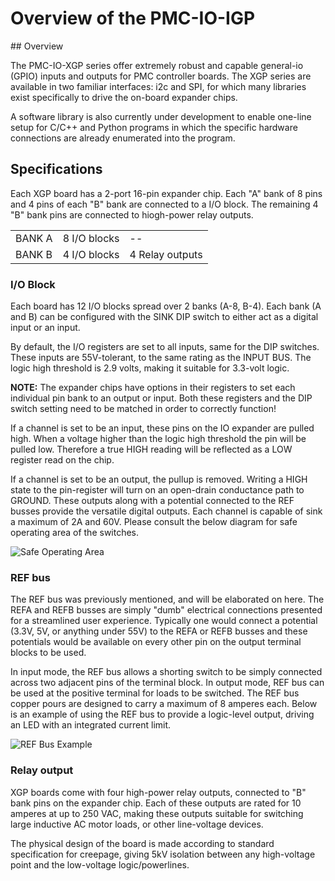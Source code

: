 
# Overview of the PMC-IO-IGP


<div className="nx-hidden">
## Overview
</div>
 

The PMC-IO-XGP series offer extremely robust and capable general-io (GPIO) inputs and outputs for PMC controller boards. The XGP series are available in two familiar interfaces: i2c and SPI, for which many libraries exist specifically to drive the on-board expander chips. 

A software library is also currently under development to enable one-line setup for C/C++ and Python programs in which the specific hardware connections are already enumerated into the program.


## Specifications

Each XGP board has a 2-port 16-pin expander chip. Each "A" bank of 8 pins and 4 pins of each "B" bank are connected to a I/O block. The remaining 4 "B" bank pins are connected to hiogh-power relay outputs.

|            |              |                  |
| ---------- | ------------ | ---------------- |
| BANK A     | 8 I/O blocks | --               |
| BANK B     | 4 I/O blocks | 4 Relay outputs  |

### I/O Block 

Each board has 12 I/O blocks spread over 2 banks (A-8, B-4). Each bank (A and B) can be configured with the SINK DIP switch to either act as a digital input or an input.


By default, the I/O registers are set to all inputs, same for the DIP switches. These inputs are 55V-tolerant, to the same rating as the INPUT BUS. The logic high threshold is 2.9 volts, making it suitable for 3.3-volt logic.


**NOTE:**  The expander chips have options in their registers to set each individual pin bank to an output or input. Both these registers and the DIP switch setting need to be matched in order to correctly function!


If a channel is set to be an input, these pins on the IO expander are pulled high. When a voltage higher than the logic high threshold the pin will be pulled low. Therefore a true HIGH reading will be reflected as a LOW register read on the chip.

If a channel is set to be an output, the pullup is removed. Writing a HIGH state to the pin-register will turn on an open-drain conductance path to GROUND. These outputs along with a potential connected to the REF busses provide the versatile digital outputs. Each channel is capable of sink a maximum of 2A and 60V. Please consult the below diagram for safe operating area of the switches.

![Safe Operating Area](/images/io/safeoperatingarea.png)

### REF bus

The REF bus was previously mentioned, and will be elaborated on here. The REFA and REFB busses are simply "dumb" electrical connections presented for a streamlined user experience. Typically one would connect a potential (3.3V, 5V, or anything under 55V) to the REFA or REFB busses and these potentials would be available on every other pin on the output terminal blocks to be used. 

In input mode, the REF bus allows a shorting switch to be simply connected across two adjacent pins of the terminal block. In output mode, REF bus can be used at the positive terminal for loads to be switched. The REF bus copper pours are designed to carry a maximum of 8 amperes each. Below is an example of using the REF bus to provide a logic-level output, driving an LED with an integrated current limit.

![REF Bus Example](/images/io/refbusexample.jpg)

### Relay output

XGP boards come with four high-power relay outputs, connected to "B" bank pins on the expander chip. Each of these outputs are rated for 10 amperes at up to 250 VAC, making these outputs suitable for switching large inductive AC motor loads, or other line-voltage devices.

The physical design of the board is made according to standard specification for creepage, giving 5kV isolation between any high-voltage point and the low-voltage logic/powerlines.
